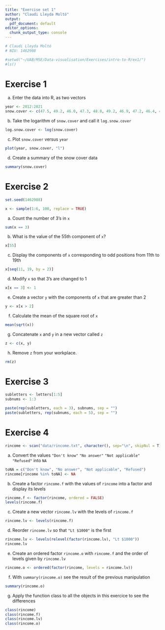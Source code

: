 ```yaml
---
title: "Exercise set 1"
author: "Claudi Lleyda Moltó"
output:
  pdf_document: default
editor_options:
  chunk_output_type: console
---
```

```r
# Claudi Lleyda Moltó
# NIU: 1462908
```

```r
#setwd("~/UAB/MSE/Data-visualisation/Exercises/intro-to-R/ex1/")
#ls()
```

Exercise 1
==========

(a) Enter the data into R, as two vectors

```r
year <- 2012:2021
snow.cover <- c(47.5, 49.2, 46.0, 47.3, 48.8, 49.2, 46.9, 47.2, 46.4, 46.8)
```

(b) Take the logarithm of `snow.cover` and call it `log.snow.cover`

```r
log.snow.cover <- log(snow.cover)
```

(c) Plot `snow.cover` versus `year`

```r
plot(year, snow.cover, "l")
```

(d) Create a summary of the snow cover data

```r
summary(snow.cover)
```

Exercise 2
==========

```r
set.seed(1462908)

x <- sample(1:6, 100, replace = TRUE)
```

(a) Count the number of 3’s in `x`

```r
sum(x == 3)
```

(b) What is the value of the 55th component of `x`?

```r
x[55]
```

(c) Display the components of `x` corresponding to odd positions from 11th to 19th

```r
x[seq(11, 19, by = 2)]
```

(d) Modify `x` so that 3’s are changed to 1

```r
x[x == 3] <- 1
```

(e) Create a vector `y` with the components of `x` that are greater than 2

```r
y <- x[x > 2]
````

(f) Calculate the mean of the square root of `x`

```r
mean(sqrt(x))
```

(g) Concatenate `x` and `y` in a new vector called `z`

```r
z <- c(x, y)
```

(h) Remove `z` from your workplace.

```r
rm(z)
```

Exercise 3
==========

```r
subletters <- letters[1:5]
subnums <- 1:3

paste(rep(subletters, each = 3), subnums, sep = "")
paste(subletters, rep(subnums, each = 5), sep = "")
```

Exercise 4
==========

```r
rincome <- scan("data/rincome.txt", character(), sep="\n", skipNul = T)
```

(a) Convert the values `"Don't know"` `"No answer"` `"Not applicable"` `"Refused"` into `NA`

```r
toNA = c("Don't know", "No answer", "Not applicable", "Refused")
rincome[rincome %in% toNA] <- NA
```

(b) Create a factor `rincome.f` with the values of `rincome` into a factor and display its levels

```r
rincome.f <- factor(rincome, ordered = FALSE)
levels(rincome.f)
```

(c) Create a new vector `rincome.lv` with the levels of `rincome.f`

```r
rincome.lv <- levels(rincome.f)
```

(d) Reorder `rincome.lv` so that `"Lt $1000"` is the first

```r
rincome.lv <- levels(relevel(factor(rincome.lv), "Lt $1000"))
rincome.lv
```

(e) Create an ordered factor `rincome.o` with `rincome.f` and the order of levels given by `rincome.lv`

```r
rincome.o <- ordered(factor(rincome, levels = rincome.lv))
```

(f) With `summary(rincome.o)` see the result of the previous manipulation

```r
summary(rincome.o)
```

(g) Apply the function class to all the objects in this exercice to see the differences

```r
class(rincome)
class(rincome.f)
class(rincome.lv)
class(rincome.o)
```
